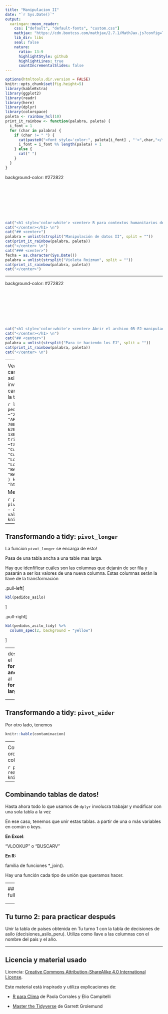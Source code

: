 ```yaml
---
title: "Manipulacion II"
date: "`r Sys.Date()`"
output:
  xaringan::moon_reader:
    css: ["default", "default-fonts", "custom.css"]
    mathjax: "https://cdn.bootcss.com/mathjax/2.7.1/MathJax.js?config=TeX-MML-AM_HTMLorMML"
    lib_dir: libs
    seal: false
    nature:
      ratio: 13:9
      highlightStyle: github
      highlightLines: true
      countIncrementalSlides: false
---
```


```r
options(htmltools.dir.version = FALSE)
knitr::opts_chunk$set(fig.height=5) 
library(kableExtra)
library(ggplot2)
library(readr)
library(here)
library(dplyr)
library(colorspace)
paleta <- rainbow_hcl(10)
print_it_rainbow <- function(palabra, paleta) {
  i_font = 1
  for (char in palabra) {
    if (char != " ") {
      cat(paste0("<font style='color:", paleta[i_font] , "'>",char,"</font>"))
      i_font = i_font %% length(paleta) + 1
    } else {
      cat(" ")
    }
  }
}
```

background-color: #272822

<br>
<br>
<br>
<br>
<br>
<br>


```r
cat("<h1 style='color:white'> <center> R para contextos humanitarios de emergencia")
cat("</center></h1> \n")
cat("## <center>")
palabra = unlist(strsplit("Manipulación de datos II", split = ""))
cat(print_it_rainbow(palabra, paleta))
cat("</center> \n")
cat("### <center>")
fecha = as.character(Sys.Date())
palabra = unlist(strsplit("Violeta Roizman", split = ""))
cat(print_it_rainbow(palabra, paleta))
cat("</center>")
```
---

background-color: #272822

<br>
<br>
<br>
<br>
<br>
<br>


```r
cat("<h1 style='color:white'> <center> Abrir el archivo 05-EJ-manipulacionII.Rmd")
cat("</center></h1> \n")
cat("## <center>")
palabra = unlist(strsplit("Para ir haciendo los EJ", split = ""))
cat(print_it_rainbow(palabra, paleta))
cat("</center> \n")
```

---
<div class="my-header"></div>
## Datos ordenados

El entorno tidyverse esta basado en el concepto de datos ordenados

Un dataset está ordenado si:
- Cada variable está en una columna
- Cada observacion está una fila
- Cada valor se encuentra en una celda


<center><img src="img/tidy.png"  height="300"></center>


---
<div class="my-header"></div>
## Transformando a tidy

Veamos la siguiente tabla de la cantidad total de los pedidos de asilo recibidas.  Las variables involucradas son país, año y cantidad de cados. Está ordenada la tabla? 

```r
library(tidyverse)
pedidos_asilo <- tribble(
  ~Pais, ~"2011", ~"2012", ~"2013",
      "ARG",    7000,    6900,    7000,
      "PER",    5800,    6000,    6200,
      "TUR",   15000,   14000,   13000
)
contaminacion <- tribble(
       ~ciudad, ~tamanio_particula, ~cantidad,
  "Cusco", "p grande",      23,
  "Cusco", "p pequenia",      14,
    "London", "p grande",      22,
    "London", "p pequenia",      16,
   "Beijing", "p grande",     121,
   "Beijing", "p pequenia",     121
)
knitr::kable(pedidos_asilo, "html")
```

Me gustaría que estuviera así:

```r
pedidos_asilo_tidy <- pivot_longer(pedidos_asilo,cols = c(2,3,4),names_to = "Anio", values_to = "cantidad")
knitr::kable(pedidos_asilo_tidy)
```

---

<div class="my-header"></div>

## Transformando a tidy: `pivot_longer`

La funcion `pivot_longer` se encarga de esto!

Pasa de una tabla ancha a una table mas larga.

Hay que idenfificar cuáles son las columnas que dejarán de ser fila y pasarán a ser los valores de una nueva columna. Estas columnas serán la llave de la transformación

.pull-left[
```r
kbl(pedidos_asilo) 
```

]

.pull-right[
```r
kbl(pedidos_asilo_tidy) %>%
  column_spec(2, background = "yellow")
```

]

---
<div class="my-header"></div>
## Transformando a tidy: `pivot_longer`

```r
pedidos_asilo_tidy <- pivot_longer(pedidos_asilo, 
                                   cols = c(2, 3, 4), 
                                   names_to = "Anio", 
                                   values_to = "cantidad")
```

- data corresponde a la tabla a modificar
- cols corresponde a las **columnas a ser pivoteadas**
- names_to corresponde al **nombre** que agrupará a las columnas de interés
- values_to corresponde al **nombre** de la variable que agrupará a los valores

```r
kbl(pedidos_asilo_tidy) %>%
  column_spec(2, background = "yellow")
```

---
<div class="my-header"></div>
## `pivot_longer`: idea del funcionamiento

desde el **formato ancho** al **formato largo**

<center><img src="img/ancho-a-largo.png" height="450"></center>

<p style="color: gray; font-size:15px"> Imagen del curso "R para Clima" - Paola Corrales y Elio Campitelli <br>
https://eliocamp.github.io/r-clima/index.html
</p>

---
<div class="my-header"></div>
## Transformando a tidy: `pivot_wider`

Por otro lado, tenemos 

```r
knitr::kable(contaminacion)
```

---
<div class="my-header"></div>
## Transformando a tidy: `pivot_wider`

Que tampoco esta ordenada, pero en el sentido contrario (es larga en este caso !). Me gustaría que estuviera así:

```r
contaminacion_tidy <- pivot_wider(contaminacion,names_from = tamanio_particula,values_from = cantidad)
knitr::kable(contaminacion_tidy)
```

Debo identificar a las dos columnas que esconden más de una variable. En este caso, tamanio_particula contiene los nombres de las futuras variables (names_from), y cantidad esconde el nombre de la segunda variable

```r
contaminacion_tidy <- pivot_wider(contaminacion, 
                                  names_from = tamanio_particula, 
                                  values_from = cantidad)
```

me devuelve el resultado deseado

---
<div class="my-header"></div>
## Tu turno 1: `pivot_wider`

Covertir paises_largo al formato ordenado (variables como columnas)

```r
paises_largo <- read_csv("data/paises_largo.csv")
knitr::kable(paises_largo[1:6,])
```


---
<div class="my-header"></div>
## Combinando tablas de datos!

Hasta ahora todo lo que usamos de `dplyr` involucra trabajar y modificar con una sola tabla a la vez

En ese caso, tenemos que unir estas tablas. a partir de una o más variables en común o keys.

**En Excel**: 

“VLOOKUP” o “BUSCARV”

**En R:**

familia de funciones *_join(). 

Hay una función cada tipo de unión que queramos hacer.

---
<div class="my-header"></div>

## familia `join`

<center><img src="img/join.png" height="180"></center>

- `full_join():` devuelve todas las filas y todas las columnas de ambas tablas `x` e `y`. Cuando no coinciden los elementos, devuelve `NA` (dato faltante). Esto significa que no se pierden filas de ninguna de las dos tablas aún cuando no hay coincidencia. 

- `left_join():` devuelve todas las filas de `x` y todas las columnas de `x` e `y`. Las filas en `x` que no tengan coincidencia con `y` tendrán `NA` en las nuevas columnas. Si hay múltiples coincidencias entre `x` e `y`, devuelve todas las coincidencias posibles.


- `inner_join():` devuelve todas las filas de `x` donde hay coincidencias con `y` y todas las columnas de `x` e `y`. Si hay múltiples coincidencias entre `x` e `y`, entonces devuelve todas las coincidencias. Eliminará las filas (observaciones) que no coincidan en ambas tablas.

---
<div class="my-header"></div>

## full_join

<center><img src="img/join_family.png" height="450"></center>

<p style="color: gray; font-size:15px"> Imagen del curso "R para Clima" - Paola Corrales y Elio Campitelli <br>
https://eliocamp.github.io/r-clima/index.html
</p>

---
<div class="my-header"></div>

## Tu turno 2: para practicar después

Unir la tabla de países obtenida en Tu turno 1 con la tabla de decisiones de asilo  (decisiones_asilo_peru). Utiliza como llave a las columnas con el nombre del país y el año.

---
<div class="my-header"></div>

## Licencia y material usado

Licencia: [Creative Commons Attribution-ShareAlike 4.0 International License](https://creativecommons.org/licenses/by-sa/4.0/deed.es_ES).

Este material está inspirado y utiliza explicaciones de:

- [R para Clima](https://eliocamp.github.io/r-clima/) de Paola Corrales y Elio Campitelli

- [Master the Tidyverse](https://github.com/rstudio-education/master-the-tidyverse-instructors) de Garrett Grolemund
